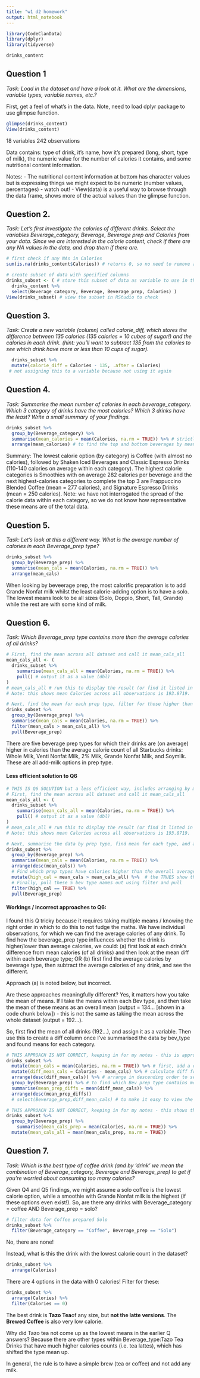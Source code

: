 ```yaml
---
title: "w1 d2 homework"
output: html_notebook
---
```


```r
library(CodeClanData)
library(dplyr)
library(tidyverse)
```

```r
drinks_content
```
## Question 1
*Task: Load in the dataset and have a look at it. What are the dimensions, variable types, variable names, etc.?*

First, get a feel of what's in the data. Note, need to load dplyr package to use glimpse function.
```r
glimpse(drinks_content)
View(drinks_content)
```

18 variables
242 observations

Data contains: type of drink, it's name, how it's prepared (long, short, type of milk), the numeric value for the number of calories it contains, and some nutritional content information. 

Notes:
- The nutritional content information at bottom has character values but is expressing things we might expect to be numeric (number values, percentages) - watch out!
- View(data) is a useful way to browse through the data frame, shows more of the actual values than the glimpse function.

## Question 2.
*Task: Let’s first investigate the calories of different drinks. Select the variables Beverage_category, Beverage, Beverage prep and Calories from your data. Since we are interested in the calorie content, check if there are any NA values in the data, and drop them if there are.*

```r
# first check if any NAs in Calories
sum(is.na(drinks_content$Calories)) # returns 0, so no need to remove any in next step
```

```r
# create subset of data with specified columns
drinks_subset <- ( # store this subset of data as variable to use in this session
  drinks_content %>% 
  select(Beverage_category, Beverage, Beverage_prep, Calories) )
View(drinks_subset) # view the subset in RStudio to check
```

## Question 3.
*Task: Create a new variable (column) called calorie_diff, which stores the difference between 135 calories (135 calories = 10 cubes of sugar!) and the calories in each drink. (hint: you’ll want to subtract 135 from the calories to see which drink have more or less than 10 cups of sugar).*

```r
  drinks_subset %>% 
  mutate(calorie_diff = Calories - 135, .after = Calories)
 # not assigning this to a variable because not using it again
```

## Question 4.
*Task: Summarise the mean number of calories in each beverage_category. Which 3 category of drinks have the most calories? Which 3 drinks have the least? Write a small summary of your findings.*

```r
drinks_subset %>% 
  group_by(Beverage_category) %>% 
  summarise(mean_calories = mean(Calories, na.rm = TRUE)) %>% # strictly don't need na.rm = TRUE because we know there are 0 NAs in Calories, but using it as good practice
  arrange(mean_calories) # to find the top and bottom beverages by mean calories
```
Summary: The lowest calorie option (by category) is Coffee (with almost no calories), followed by Shaken Iced Beverages and Classic Espresso Drinks (110-140 calories on average within each category). The highest calorie categories is Smoothies with on average 282 calories per beverage and the next highest-calories categories to complete the top 3 are Frappuccino Blended Coffee (mean = 277 calories), and Signature Espresso Drinks (mean = 250 calories).
Note: we have not interrogated the spread of the calorie data within each category, so we do not know how representative these means are of the total data.

## Question 5.
*Task: Let’s look at this a different way. What is the average number of calories in each Beverage_prep type?*

```r
drinks_subset %>% 
  group_by(Beverage_prep) %>% 
  summarise(mean_cals = mean(Calories, na.rm = TRUE)) %>%
  arrange(mean_cals)
```

When looking by beveerage prep, the most calorific preparation is to add Grande Nonfat milk whilst the least calorie-adding option is to have a solo. The lowest means look to be all sizes (Solo, Doppio, Short, Tall, Grande) while the rest are with some kind of milk.

## Question 6.
*Task: Which Beverage_prep type contains more than the average calories of all drinks?*

```r
# First, find the mean across all dataset and call it mean_cals_all
mean_cals_all <- (
  drinks_subset %>% 
    summarise(mean_cals_all = mean(Calories, na.rm = TRUE)) %>% 
    pull() # output it as a value (dbl)
) 
# mean_cals_all # run this to display the result (or find it listed in environment)
# Note: this shows mean Calories across all observations is 193.8719.

# Next, find the mean for each prep type, filter for those higher than the average mean, and pull out the prep type names
drinks_subset %>% 
  group_by(Beverage_prep) %>% 
  summarise(mean_cals = mean(Calories, na.rm = TRUE)) %>% 
  filter(mean_cals > mean_cals_all) %>% 
  pull(Beverage_prep)
```

There are five beverage prep types for which their drinks are (on average) higher in calories than the average calorie count of all Starbucks drinks: Whole Milk, Venti Nonfat Milk, 2% Milk, Grande Nonfat Milk, and Soymilk. These are all add-milk options in prep type.

#### Less efficient solution to Q6
```r
# THIS IS Q6 SOLUTION but a less efficient way, includes arranging by mean cals within each bev prep type, and an extra step to filter by a logical value.
# First, find the mean across all dataset and call it mean_cals_all
mean_cals_all <- (
  drinks_subset %>% 
    summarise(mean_cals_all = mean(Calories, na.rm = TRUE)) %>% 
    pull() # output it as a value (dbl)
) 
# mean_cals_all # run this to display the result (or find it listed in environment)
# Note: this shows mean Calories across all observations is 193.8719.

# Next, summarise the data by prep type, find mean for each type, and arrange with highest mean first
drinks_subset %>% 
  group_by(Beverage_prep) %>% 
  summarise(mean_cals = mean(Calories, na.rm = TRUE)) %>% 
  arrange(desc(mean_cals)) %>% 
  # Find which prep types have calories higher than the overall average using a logical statement and the stored mean_cals_all variable from earlier.
  mutate(high_cal = mean_cals > mean_cals_all) %>%  # the TRUES show the bev prep type with higher than average calories, there are 5 answers here.
  # Finally, pull these 5 bev type names out using filter and pull
  filter(high_cal == TRUE) %>% 
  pull(Beverage_prep)
```

#### Workings / incorrect approaches to Q6:
I found this Q tricky because it requires taking multiple means / knowing the right order in which to do this to not fudge the maths. We have individual observations, for which we can find the average calories of any drink. To find how the beverage_prep type influences whether the drink is higher/lower than average calories, we could:
(a) first look at each drink's difference from mean calories (of all drinks) and then look at the mean diff within each beverage type; OR
(b) first find the average calories by beverage type, then subtract the average calories of any drink, and see the different.

Approach (a) is noted below, but incorrect.

Are these approaches meaningfully different? Yes, it matters how you take the mean of means. If I take the means within each Bev type, and then take the mean of these means as an overall mean (output = 134... [shown in a code chunk below]) - this is not the same as taking the mean across the whole dataset (output = 192...).

So, first find the mean of all drinks (192...), and assign it as a variable. Then use this to create a diff column once I've summarised the data by bev_type and found means for each category.
```r
# THIS APPROACH IS NOT CORRECT, keeping in for my notes - this is approach(a) as noted above.
drinks_subset %>% 
  mutate(mean_cals = mean(Calories, na.rm = TRUE)) %>% # first, add a column containing the mean calories across the whole dataset. Note: I'm keeping the na.rm in as good practice, not specifying before/after because subset ends with Calories so new column will automatically be after Calories. Check: mean_cals = 193... which is in the right range given previous results.
  mutate(diff_mean_cals = Calories - mean_cals) %>% # calculate diff from mean for each Calories value and add as a column 
  arrange(desc(diff_mean_cals)) %>% # arrange in descending order to see highest (above-mean) difference first
  group_by(Beverage_prep) %>% # to find which Bev prep type contains more than ave cals
  summarise(mean_prep_diffs = mean(diff_mean_cals)) %>% 
  arrange(desc(mean_prep_diffs))
  # select(Beverage_prep,diff_mean_cals) # to make it easy to view the answer, remove this to view full data
```

```r
# THIS APPROACH IS NOT CORRECT, keeping in for my notes - this shows the result of taking the mean of the bev_prep means [134.2573].
drinks_subset %>% 
  group_by(Beverage_prep) %>% 
    summarise(mean_cals_prep = mean(Calories, na.rm = TRUE)) %>%
  mutate(mean_cals_all = mean(mean_cals_prep, na.rm = TRUE))
```


## Question 7.
*Task: Which is the best type of coffee drink (and by ‘drink’ we mean the combination of Beverage_category, Beverage and Beverage_prep) to get if you’re worried about consuming too many calories?*

Given Q4 and Q5 findings, we might assume a solo coffee is the lowest calorie option, while a smoothie with Grande Nonfat milk is the highest (if these options even exist!). 
So, are there any drinks with Beverage_category = coffee AND Beverage_prep = solo?

```r
# filter data for Coffee prepared Solo
drinks_subset %>% 
  filter(Beverage_category == "Coffee", Beverage_prep == "Solo")
```
No, there are none!

Instead, what is this the drink with the lowest calorie count in the dataset?

```r
drinks_subset %>% 
  arrange(Calories)
```
There are 4 options in the data with 0 calories! Filter for these:
```r
drinks_subset %>% 
  arrange(Calories) %>% 
  filter(Calories == 0)
```

The best drink is **Tazo Tea**of any size, but **not the latte versions**. The **Brewed Coffee** is also very low calorie.

Why did Tazo tea not come up as the lowest means in the earlier Q answers? Because there are other types within Beverage_type:Tazo Tea Drinks that have much higher calories counts (i.e. tea lattes), which has shifted the type mean up. 

In general, the rule is to have a simple brew (tea or coffee) and not add any milk.